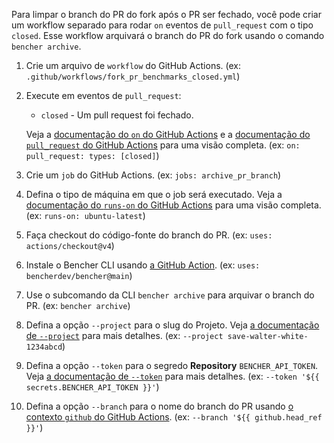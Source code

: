 
Para limpar o branch do PR do fork após o PR ser fechado,
você pode criar um workflow separado para rodar `on` eventos de `pull_request` com o tipo `closed`.
Esse workflow arquivará o branch do PR do fork usando o comando `bencher archive`.

<PullRequestsForkClosedCode />

1. Crie um arquivo de `workflow` do GitHub Actions.
   (ex: `.github/workflows/fork_pr_benchmarks_closed.yml`)
2. Execute em eventos de `pull_request`:
   - `closed` - Um pull request foi fechado.

   Veja a [documentação do `on` do GitHub Actions][github actions on]
   e a [documentação do `pull_request` do GitHub Actions][github action pull_request] para uma visão completa.
   (ex: `on: pull_request: types: [closed]`)
3. Crie um `job` do GitHub Actions.
   (ex: `jobs: archive_pr_branch`)
4. Defina o tipo de máquina em que o job será executado.
   Veja a [documentação do `runs-on` do GitHub Actions][github actions runs-on]
   para uma visão completa.
   (ex: `runs-on: ubuntu-latest`)
5. Faça checkout do código-fonte do branch do PR.
   (ex: `uses: actions/checkout@v4`)
6. Instale o Bencher CLI usando [a GitHub Action][bencher cli github action].
   (ex: `uses: bencherdev/bencher@main`)
7. Use o subcomando da CLI `bencher archive` para arquivar o branch do PR.
   (ex: `bencher archive`)
8.  Defina a opção `--project` para o slug do Projeto.
    Veja [a documentação de `--project`][project option] para mais detalhes.
    (ex: `--project save-walter-white-1234abcd`)
9.  Defina a opção `--token` para o segredo **Repository** `BENCHER_API_TOKEN`.
    Veja [a documentação de `--token`][token option] para mais detalhes.
    (ex: `--token '${{ secrets.BENCHER_API_TOKEN }}'`)
10. Defina a opção `--branch` para o nome do branch do PR
    usando [o contexto `github` do GitHub Actions][github actions context].
    (ex: `--branch '${{ github.head_ref }}'`)

[github actions on]: https://docs.github.com/en/actions/using-workflows/workflow-syntax-for-github-actions#on
[github action pull_request]: https://docs.github.com/en/webhooks/webhook-events-and-payloads#pull_request
[github actions runs-on]: https://docs.github.com/en/actions/using-workflows/workflow-syntax-for-github-actions#jobsjob_idruns-on
[bencher cli github action]: https://github.com/marketplace/actions/bencher-cli
[github actions context]: https://docs.github.com/en/actions/learn-github-actions/contexts#github-context

[project option]: /pt/docs/explanation/bencher-run/#--project-project
[token option]: /pt/docs/explanation/bencher-run/#--token-token